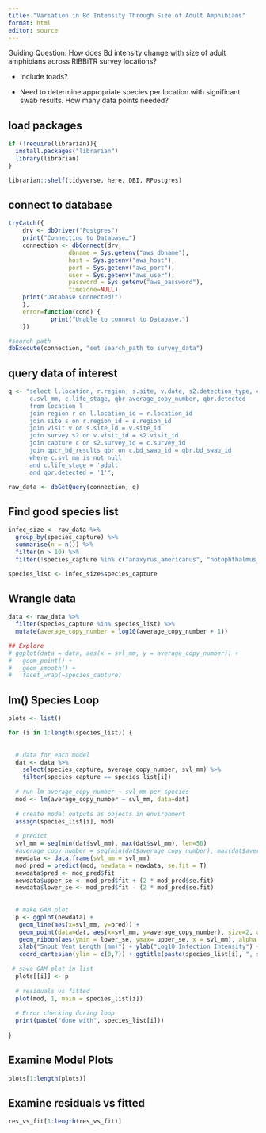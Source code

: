 ```yaml
---
title: "Variation in Bd Intensity Through Size of Adult Amphibians"
format: html
editor: source
---
```


Guiding Question: How does Bd intensity change with size of adult amphibians across RIBBiTR survey locations?

-   Include toads?

-   Need to determine appropriate species per location with significant swab results. How many data points needed?


## load packages

```r

if (!require(librarian)){
  install.packages("librarian")
  library(librarian)
}

librarian::shelf(tidyverse, here, DBI, RPostgres)

```

## connect to database

```r
tryCatch({
    drv <- dbDriver("Postgres")
    print("Connecting to Database…")
    connection <- dbConnect(drv,
                 dbname = Sys.getenv("aws_dbname"),
                 host = Sys.getenv("aws_host"),
                 port = Sys.getenv("aws_port"),
                 user = Sys.getenv("aws_user"),
                 password = Sys.getenv("aws_password"),
                 timezone=NULL)
    print("Database Connected!")
    },
    error=function(cond) {
            print("Unable to connect to Database.")
    })

#search path
dbExecute(connection, "set search_path to survey_data")
```

## query data of interest

```r



q <- "select l.location, r.region, s.site, v.date, s2.detection_type, c.species_capture, 
      c.svl_mm, c.life_stage, qbr.average_copy_number, qbr.detected 
      from location l 
      join region r on l.location_id = r.location_id 
      join site s on r.region_id = s.region_id 
      join visit v on s.site_id = v.site_id 
      join survey s2 on v.visit_id = s2.visit_id 
      join capture c on s2.survey_id = c.survey_id 
      join qpcr_bd_results qbr on c.bd_swab_id = qbr.bd_swab_id
      where c.svl_mm is not null
      and c.life_stage = 'adult'
      and qbr.detected = '1'";

raw_data <- dbGetQuery(connection, q) 

```

## Find good species list
```r

infec_size <- raw_data %>% 
  group_by(species_capture) %>% 
  summarise(n = n()) %>% 
  filter(n > 10) %>% 
  filter(!species_capture %in% c("anaxyrus_americanus", "notophthalmus_viridescens", "anaxyrus_fowleri"))   #remove toad and newt

species_list <- infec_size$species_capture

```


## Wrangle data

```r

data <- raw_data %>% 
  filter(species_capture %in% species_list) %>% 
  mutate(average_copy_number = log10(average_copy_number + 1))

## Explore
# ggplot(data = data, aes(x = svl_mm, y = average_copy_number)) +
#   geom_point() +
#   geom_smooth() +
#   facet_wrap(~species_capture)

```


## lm() Species Loop
```r

plots <- list()

for (i in 1:length(species_list)) {
  
  
  # data for each model
  dat <- data %>% 
    select(species_capture, average_copy_number, svl_mm) %>% 
    filter(species_capture == species_list[i]) 
  
  # run lm average_copy_number ~ svl_mm per species
  mod <- lm(average_copy_number ~ svl_mm, data=dat)
  
  # create model outputs as objects in environment
  assign(species_list[i], mod)
  
  # predict
  svl_mm = seq(min(dat$svl_mm), max(dat$svl_mm), len=50)
  #average_copy_number = seq(min(dat$average_copy_number), max(dat$average_copy_number), len = 50)
  newdata <- data.frame(svl_mm = svl_mm)
  mod_pred = predict(mod, newdata = newdata, se.fit = T)
  newdata$pred <- mod_pred$fit
  newdata$upper_se <- mod_pred$fit + (2 * mod_pred$se.fit)
  newdata$lower_se <- mod_pred$fit - (2 * mod_pred$se.fit)
  
  
  # make GAM plot
  p <- ggplot(newdata) + 
   geom_line(aes(x=svl_mm, y=pred)) +
   geom_point(data=dat, aes(x=svl_mm, y=average_copy_number), size=2, alpha = 0.2) +
   geom_ribbon(aes(ymin = lower_se, ymax= upper_se, x = svl_mm), alpha = 0.2, fill = "blue")+
   xlab("Snout Vent Length (mm)") + ylab("Log10 Infection Intensity") + theme_classic() +
   coord_cartesian(ylim = c(0,7)) + ggtitle(paste(species_list[i], ", slope:", summary(mod)$coefficients[2,1]))
    
 # save GAM plot in list
  plots[[i]] <- p  
  
  # residuals vs fitted
  plot(mod, 1, main = species_list[i])
  
  # Error checking during loop
  print(paste("done with", species_list[i]))
  
}


```

## Examine Model Plots
```r

plots[1:length(plots)]

```

## Examine residuals vs fitted
```r

res_vs_fit[1:length(res_vs_fit)]

```

